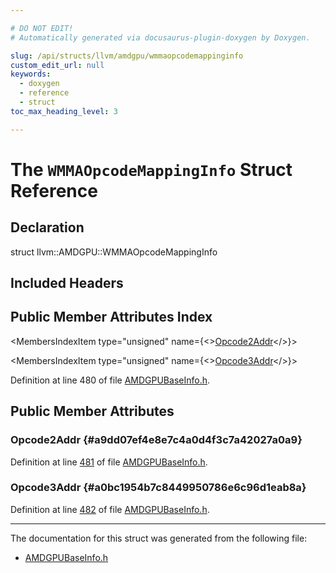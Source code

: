 ```yaml
---

# DO NOT EDIT!
# Automatically generated via docusaurus-plugin-doxygen by Doxygen.

slug: /api/structs/llvm/amdgpu/wmmaopcodemappinginfo
custom_edit_url: null
keywords:
  - doxygen
  - reference
  - struct
toc_max_heading_level: 3

---
```





# The `WMMAOpcodeMappingInfo` Struct Reference

<DoxygenPage pluginConfig={pluginConfig}>



## Declaration

<CodeBlock>struct llvm::AMDGPU::WMMAOpcodeMappingInfo</CodeBlock>

## Included Headers

<IncludesList>
<IncludesListItem
  filePath="Target/AMDGPU/Utils/AMDGPUBaseInfo.h"
  permalink="/docs/api/files/lib/lib/target/lib/target/amdgpu/lib/target/amdgpu/utils/amdgpubaseinfo-h"
  isLocal="true" />
</IncludesList>

## Public Member Attributes Index

<MembersIndex>

<MembersIndexItem
  type="unsigned"
  name={<><a href="#a9dd07ef4e8e7c4a0d4f3c7a42027a0a9">Opcode2Addr</a></>}>
</MembersIndexItem>

<MembersIndexItem
  type="unsigned"
  name={<><a href="#a0bc1954b7c8449950786e6c96d1eab8a">Opcode3Addr</a></>}>
</MembersIndexItem>

</MembersIndex>


Definition at line 480 of file <a href="/docs/api/files/lib/lib/target/lib/target/amdgpu/lib/target/amdgpu/utils/amdgpubaseinfo-h">AMDGPUBaseInfo.h</a>.

<SectionDefinition>

## Public Member Attributes

### Opcode2Addr {#a9dd07ef4e8e7c4a0d4f3c7a42027a0a9}

<MemberDefinition
  prototype="unsigned llvm::AMDGPU::WMMAOpcodeMappingInfo::Opcode2Addr">

Definition at line <a href="/docs/api/files/lib/lib/target/lib/target/amdgpu/lib/target/amdgpu/utils/amdgpubaseinfo-h/#l00481">481</a> of file <a href="/docs/api/files/lib/lib/target/lib/target/amdgpu/lib/target/amdgpu/utils/amdgpubaseinfo-h">AMDGPUBaseInfo.h</a>.
</MemberDefinition>

### Opcode3Addr {#a0bc1954b7c8449950786e6c96d1eab8a}

<MemberDefinition
  prototype="unsigned llvm::AMDGPU::WMMAOpcodeMappingInfo::Opcode3Addr">

Definition at line <a href="/docs/api/files/lib/lib/target/lib/target/amdgpu/lib/target/amdgpu/utils/amdgpubaseinfo-h/#l00482">482</a> of file <a href="/docs/api/files/lib/lib/target/lib/target/amdgpu/lib/target/amdgpu/utils/amdgpubaseinfo-h">AMDGPUBaseInfo.h</a>.
</MemberDefinition>

</SectionDefinition>

<hr/>

The documentation for this struct was generated from the following file:

<ul>
<li><a href="/docs/api/files/lib/lib/target/lib/target/amdgpu/lib/target/amdgpu/utils/amdgpubaseinfo-h">AMDGPUBaseInfo.h</a></li>
</ul>

</DoxygenPage>
